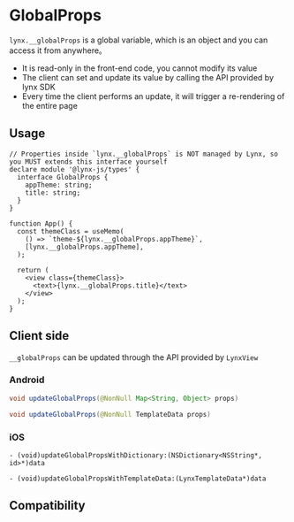 # GlobalProps

`lynx.__globalProps` is a global variable, which is an object and you can access it from anywhere。

- It is read-only in the front-end code, you cannot modify its value
- The client can set and update its value by calling the API provided by lynx SDK
- Every time the client performs an update, it will trigger a re-rendering of the entire page

## Usage

```tsx
// Properties inside `lynx.__globalProps` is NOT managed by Lynx, so you MUST extends this interface yourself
declare module '@lynx-js/types' {
  interface GlobalProps {
    appTheme: string;
    title: string;
  }
}

function App() {
  const themeClass = useMemo(
    () => `theme-${lynx.__globalProps.appTheme}`,
    [lynx.__globalProps.appTheme],
  );

  return (
    <view class={themeClass}>
      <text>{lynx.__globalProps.title}</text>
    </view>
  );
}
```

## Client side

`__globalProps` can be updated through the API provided by `LynxView`

### Android

```java
void updateGlobalProps(@NonNull Map<String, Object> props)

void updateGlobalProps(@NonNull TemplateData props)

```

### iOS

```objc
- (void)updateGlobalPropsWithDictionary:(NSDictionary<NSString*, id>*)data

- (void)updateGlobalPropsWithTemplateData:(LynxTemplateData*)data
```

## Compatibility


<LegacyCompatTable metadata="lynx-api/lynx/globalProps" />
